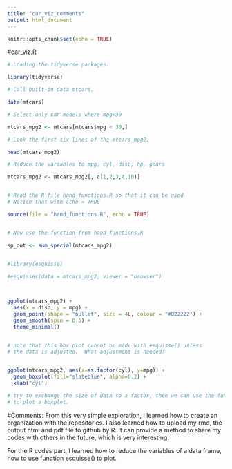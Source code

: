 ```yaml
---
title: "car_viz_comments"
output: html_document
---
```


```r
knitr::opts_chunk$set(echo = TRUE)
```
#car_viz.R
```r
# Loading the tidyverse packages.

library(tidyverse)

# Call built-in data mtcars.

data(mtcars)

# Select only car models where mpg<30

mtcars_mpg2 <- mtcars[mtcars$mpg < 30,]

# Look the first six lines of the mtcars_mpg2.

head(mtcars_mpg2)

# Reduce the variables to mpg, cyl, disp, hp, gears

mtcars_mpg2 <- mtcars_mpg2[, c(1,2,3,4,10)]


# Read the R file hand_functions.R so that it can be used
# Notice that with echo = TRUE 

source(file = "hand_functions.R", echo = TRUE)


# Now use the function from hand_functions.R

sp_out <- sum_special(mtcars_mpg2)


#library(esquisse)
 
#esquisser(data = mtcars_mpg2, viewer = "browser")



ggplot(mtcars_mpg2) +
  aes(x = disp, y = mpg) +
  geom_point(shape = "bullet", size = 4L, colour = "#B22222") +
  geom_smooth(span = 0.5) +
  theme_minimal()


# note that this box plot cannot be made with esquisse() unless
# the data is adjusted.  What adjustment is needed?


ggplot(mtcars_mpg2, aes(x=as.factor(cyl), y=mpg)) + 
  geom_boxplot(fill="slateblue", alpha=0.2) + 
  xlab("cyl")

# try to exchange the size of data to a factor, then we can use the function esquisse()
# to plot a boxplot.
```

#Comments:
From this very simple exploration, I learned how to create an organization with the repositories. I also learned how to upload my rmd, the output html and pdf file to github by R. It can provide a method to share my codes with others in the future, which is very interesting.

For the R codes part, I learned how to reduce the variables of a data frame, how to use function esquisse() to plot. 




